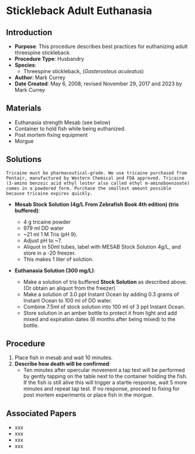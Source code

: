 # Stickleback Adult Euthanasia {#sec-husbandry-adutl_sb_euthanasia}

## Introduction

-   **Purpose**: This procedure describes best practices for euthanizing adult threespine stickleback.
-   **Procedure Type**: Husbandry
-   **Species**:
    -   Threespine stickleback, (*Gasterosteus aculeatus*)
-   **Author**: Mark Currey
-   **Date Created**: May 6, 2008; revised November 29, 2017 and 2023 by Mark Currey

## Materials

-   Euthanasia strength Mesab (see below)
-   Container to hold fish while being euthanized.
-   Post mortem fixing equipment
-   Morgue

## Solutions

::: {.callout-warning title="NOTES"}
```         
Tricaine must be pharmaceutical-grade. We use tricaine purchased from Pentair, manufactured by Western Chemical and FDA approved. Tricaine (3-amino benzoic acid ethyl lester also called ethyl m-aminoboenzoate) comes in a powdered form. Purchase the smallest amount possible because tricaine expires quickly.
```
:::

-   **Mesab Stock Solution (4g/L From Zebrafish Book 4th edition) (tris buffered)**:

    -   4 g tricaine powder
    -   979 ml DD water
    -   \~21 ml 1 M Tris (pH 9).
    -   Adjust pH to \~7.
    -   Aliquot in 50ml tubes, label with MESAB Stock Solution 4g/L, and store in a -20 freezer.
    -   This makes 1 liter of solution.

-   **Euthanasia Solution (300 mg/L)**:

    -   Make a solution of tris buffered **Stock Solution** as described above. (Or obtain an aliquot from the freezer)
    -   Make a solution of 3.0 ppt Instant Ocean by adding 0.3 grams of Instant Ocean to 100 ml of DD water.
    -   Combine 7.5ml of stock solution into 100 ml of 3 ppt Instant Ocean.
    -   Store solution in an amber bottle to protect it from light and add mixed and expiration dates (6 months after being mixed) to the bottle.

## Procedure

1.  Place fish in mesab and wait 10 minutes.
2.  **Describe how death will be confirmed**:
    -   Ten minutes after opercular movement a tap test will be performed by gently tapping on the table next to the container holding the fish. If the fish is still alive this will trigger a startle response, wait 5 more minutes and repeat tap test. If no response, proceed to fixing for post mortem experiments or place fish in the morgue.

## Associated Papers

-   xxx
-   xxx
-   xxx
-   xxx
